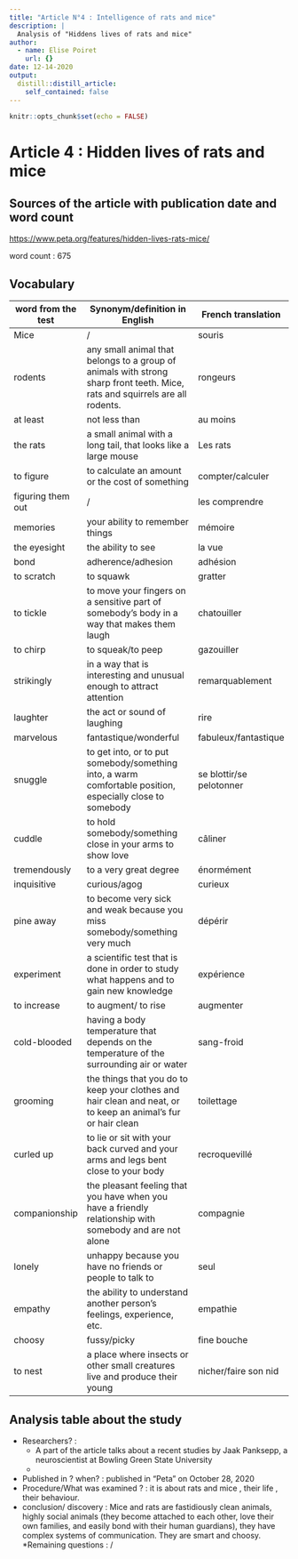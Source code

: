 ```yaml
---
title: "Article N°4 : Intelligence of rats and mice"
description: |
  Analysis of "Hiddens lives of rats and mice"
author:
  - name: Elise Poiret
    url: {}
date: 12-14-2020
output:
  distill::distill_article:
    self_contained: false
---
```


```r
knitr::opts_chunk$set(echo = FALSE)
```

# Article 4 : Hidden lives of rats and mice

## Sources of the article with publication date and word count

<https://www.peta.org/features/hidden-lives-rats-mice/>

word count : 675

## Vocabulary

| word from the test | Synonym/definition in English                                                                                                | French translation       |
| ------------------ | ---------------------------------------------------------------------------------------------------------------------------- | ------------------------ |
| Mice               | /                                                                                                                            | souris                   |
| rodents            | any small animal that belongs to a group of animals with strong sharp front teeth. Mice, rats and squirrels are all rodents. | rongeurs                 |
| at least           | not less than                                                                                                                | au moins                 |
| the rats           | a small animal with a long tail, that looks like a large mouse                                                               | Les rats                 |
| to figure          |  to calculate an amount or the cost of something                                                                             | compter/calculer         |
| figuring  them out | /                                                                                                                            | les comprendre           |
| memories           |  your ability to remember things                                                                                             | mémoire                  |
| the eyesight       | the ability to see                                                                                                           |  la vue                  |
|  bond              | adherence/adhesion                                                                                                           | adhésion                 |
| to  scratch        | to squawk                                                                                                                    | gratter                  |
| to tickle          | to move your fingers on a sensitive part of somebody’s body in a way that makes them laugh                                   | chatouiller              |
| to chirp           | to squeak/to peep                                                                                                            | gazouiller               |
| strikingly         | in a way that is interesting and unusual enough to attract attention                                                         | remarquablement          |
| laughter           | the act or sound of laughing                                                                                                 | rire                     |
| marvelous          | fantastique/wonderful                                                                                                        | fabuleux/fantastique     |
| snuggle            | to get into, or to put somebody/something into, a warm comfortable position, especially close to somebody                    | se blottir/se pelotonner |
| cuddle             | to hold somebody/something close in your arms to show love                                                                   | câliner                  |
| tremendously       | to a very great degree                                                                                                       | énormément               |
| inquisitive        | curious/agog                                                                                                                 | curieux                  |
| pine away          | to become very sick and weak because you miss somebody/something very much                                                   | dépérir                  |
| experiment         | a scientific test that is done in order to study what happens and to gain new knowledge                                      | expérience               |
| to increase        | to augment/ to rise                                                                                                          | augmenter                |
| cold-blooded       | having a body temperature that depends on the temperature of the surrounding air or water                                    | sang-froid               |
| grooming           | the things that you do to keep your clothes and hair clean and neat, or to keep an animal’s fur or hair clean                | toilettage               |
| curled up          | to lie or sit with your back curved and your arms and legs bent close to your body                                           | recroquevillé            |
| companionship      | the pleasant feeling that you have when you have a friendly relationship with somebody and are not alone                     | compagnie                |
| lonely             | unhappy because you have no friends or people to talk to                                                                     | seul                     |
| empathy            | the ability to understand another person’s feelings, experience, etc.                                                        | empathie                 |
| choosy             | fussy/picky                                                                                                                  | fine bouche              |
| to nest            | a place where insects or other small creatures live and produce their young                                                  | nicher/faire son nid     |

## Analysis table about the study

* Researchers? : 
   + A part of the article talks about a recent studies by Jaak Panksepp, a neuroscientist at Bowling Green State University
   + 
* Published in ? when? : published in "Peta" on October 28, 2020
* Procedure/What was examined ? : it is about rats and mice , their life , their behaviour. 
* conclusion/ discovery : Mice and rats are fastidiously clean animals, highly social animals (they become attached to each other, love their own families, and easily bond with their human guardians), they have complex systems of communication. They are smart and choosy.
*Remaining questions : /

